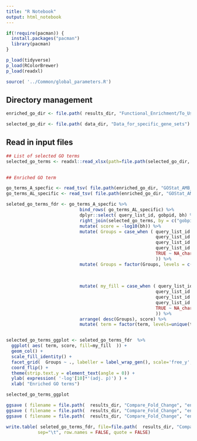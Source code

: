 ```yaml
---
title: "R Notebook"
output: html_notebook
---
```




```r

if(!require(pacman)) {
  install.packages("pacman")
  library(pacman)
}

p_load(tidyverse)
p_load(RColorBrewer)
p_load(readxl)

source( '../Common/global_parameters.R')

```

## Directory management 
```r
enriched_go_dir <- file.path( results_dir, "Functional_Enrichment/To_Use_k_0_Remove_5a/")

selected_go_dir <- file.path( data_dir, "Data_for_specific_gene_sets")
```


## Read in input files
```r

## List of selected GO terms
selected_go_terms <- readxl::read_xlsx(path=file.path(selected_go_dir, "Selected_GO_terms.xlsx"))

  
## Enriched GO term

go_terms_A_specfic <- read_tsv( file.path(enriched_go_dir, "GOStat_AMB_LF_set", "enriched_go_terms_global.txt" )) 
go_terms_AL_specific <- read_tsv( file.path(enriched_go_dir, "GOStat_AMB_only_set", "enriched_go_terms_global.txt" ))
```


```r
seleted_go_terms_fdr <- go_terms_A_specfic %>%
                            bind_rows( go_terms_AL_specific) %>%
                            dplyr::select( query_list_id, gobpid, bh) %>%
                            right_join(selected_go_terms, by = c("gobpid" = "goid" ) )  %>%
                            mutate( score = -log10(bh)) %>%
                            mutate( Groups = case_when ( query_list_id == "compare_A_specific.up" ~ 'AMB treatment sepcific, up',
                                                         query_list_id == "compare_A_specific.down" ~ 'AMB treatment sepcific, down',
                                                         query_list_id == "compare_AL_specific.up" ~ 'AMB+LF treatment sepcific, up',
                                                         query_list_id == "compare_AL_specific.down" ~ 'AMB+LF treatment sepcific, down',
                                                         TRUE ~ NA_character_
                                                         )) %>%
                            mutate( Groups = factor(Groups, levels = c( 'AMB treatment sepcific, up',
                                                                        'AMB treatment sepcific, down',
                                                                        'AMB+LF treatment sepcific, up',
                                                                        'AMB+LF treatment sepcific, down'))) %>%
                            mutate( my_fill = case_when ( query_list_id == "compare_A_specific.up" ~ "#377EB8",
                                                         query_list_id == "compare_A_specific.down" ~ "#984EA3",
                                                         query_list_id == "compare_AL_specific.up" ~ "#FF7F00",
                                                         query_list_id == "compare_AL_specific.down" ~ "#A65628",
                                                         TRUE ~ NA_character_
                                                         )) %>%
                            arrange( desc(Groups), score) %>%
                            mutate( term = factor(term, levels=unique(term)) )


selected_go_terms_ggplot <- seleted_go_terms_fdr  %>%
  ggplot( aes( term, score, fill=my_fill  )) +
  geom_col() +
  scale_fill_identity() +
  facet_grid(  Groups ~ ., labeller = label_wrap_gen(), scale='free_y', space = 'free_y' ) +
  coord_flip() +
  theme(strip.text.y = element_text(angle = 0)) +
  ylab( expression( '-log'[10]*'(adj. p)') ) +
  xlab( "Enriched GO terms")

selected_go_terms_ggplot
```

```r
ggsave ( filename = file.path(  results_dir, "Compare_Fold_Change", "enriched_go_terms.pdf"), width = 6.7)
ggsave ( filename = file.path(  results_dir, "Compare_Fold_Change", "enriched_go_terms.png"), width = 6.7 )
ggsave ( filename = file.path(  results_dir, "Compare_Fold_Change", "enriched_go_terms.tiff"), width = 6.7 )

write.table( seleted_go_terms_fdr, file=file.path(  results_dir, "Compare_Fold_Change",  "seleted_go_terms_fdr.tab"),
            sep="\t", row.names = FALSE, quote = FALSE)

```



